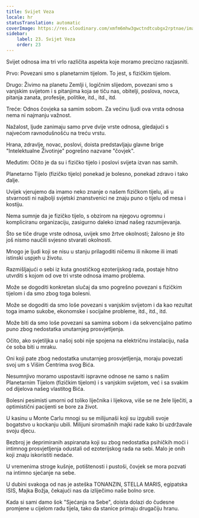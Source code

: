 ```yaml
---
title: Svijet Veza
locale: hr
statusTranslation: automatic
coverImage: https://res.cloudinary.com/xmfm6mhw3gwctndtcubgx2rptnae/image/upload/v1740468922/small_cover_tratado_de_psicologia_revolucionaria_a4c0dca4e0.webp
sidebar:
    label: 23. Svijet Veza
    order: 23
---
```

Svijet odnosa ima tri vrlo različita aspekta koje moramo precizno razjasniti.

Prvo: Povezani smo s planetarnim tijelom. To jest, s fizičkim tijelom.

Drugo: Živimo na planetu Zemlji i, logičnim slijedom, povezani smo s vanjskim svijetom i s pitanjima koja se tiču nas, obitelji, poslova, novca, pitanja zanata, profesije, politike, itd., itd., itd.

Treće: Odnos čovjeka sa samim sobom. Za većinu ljudi ova vrsta odnosa nema ni najmanju važnost.

Nažalost, ljude zanimaju samo prve dvije vrste odnosa, gledajući s najvećom ravnodušnošću na treću vrstu.

Hrana, zdravlje, novac, poslovi, doista predstavljaju glavne brige "Intelektualne Životinje" pogrešno nazvane "čovjek".

Međutim: Očito je da su i fizičko tijelo i poslovi svijeta izvan nas samih.

Planetarno Tijelo (fizičko tijelo) ponekad je bolesno, ponekad zdravo i tako dalje.

Uvijek vjerujemo da imamo neko znanje o našem fizičkom tijelu, ali u stvarnosti ni najbolji svjetski znanstvenici ne znaju puno o tijelu od mesa i kostiju.

Nema sumnje da je fizičko tijelo, s obzirom na njegovu ogromnu i kompliciranu organizaciju, zasigurno daleko iznad našeg razumijevanja.

Što se tiče druge vrste odnosa, uvijek smo žrtve okolnosti; žalosno je što još nismo naučili svjesno stvarati okolnosti.

Mnogo je ljudi koji se nisu u stanju prilagoditi ničemu ili nikome ili imati istinski uspjeh u životu.

Razmišljajući o sebi iz kuta gnostičkog ezoterijskog rada, postaje hitno utvrditi s kojom od ove tri vrste odnosa imamo problema.

Može se dogoditi konkretan slučaj da smo pogrešno povezani s fizičkim tijelom i da smo zbog toga bolesni.

Može se dogoditi da smo loše povezani s vanjskim svijetom i da kao rezultat toga imamo sukobe, ekonomske i socijalne probleme, itd., itd., itd.

Može biti da smo loše povezani sa samima sobom i da sekvencijalno patimo puno zbog nedostatka unutarnjeg prosvjetljenja.

Očito, ako svjetiljka u našoj sobi nije spojena na električnu instalaciju, naša će soba biti u mraku.

Oni koji pate zbog nedostatka unutarnjeg prosvjetljenja, moraju povezati svoj um s Višim Centrima svog Bića.

Nesumnjivo moramo uspostaviti ispravne odnose ne samo s našim Planetarnim Tijelom (fizičkim tijelom) i s vanjskim svijetom, već i sa svakim od dijelova našeg vlastitog Bića.

Bolesni pesimisti umorni od toliko liječnika i lijekova, više se ne žele liječiti, a optimistični pacijenti se bore za život.

U kasinu u Monte Carlu mnogi su se milijunaši koji su izgubili svoje bogatstvo u kockanju ubili. Milijuni siromašnih majki rade kako bi uzdržavale svoju djecu.

Bezbroj je deprimiranih aspiranata koji su zbog nedostatka psihičkih moći i intimnog prosvjetljenja odustali od ezoterijskog rada na sebi. Malo je onih koji znaju iskoristiti nedaće.

U vremenima stroge kušnje, potištenosti i pustoši, čovjek se mora pozvati na intimno sjećanje na sebe.

U dubini svakoga od nas je asteška TONANZIN, STELLA MARIS, egipatska ISIS, Majka Božja, čekajući nas da izliječimo naše bolno srce.

Kada si sami damo šok "Sjećanja na Sebe", doista dolazi do čudesne promjene u cijelom radu tijela, tako da stanice primaju drugačiju hranu.

